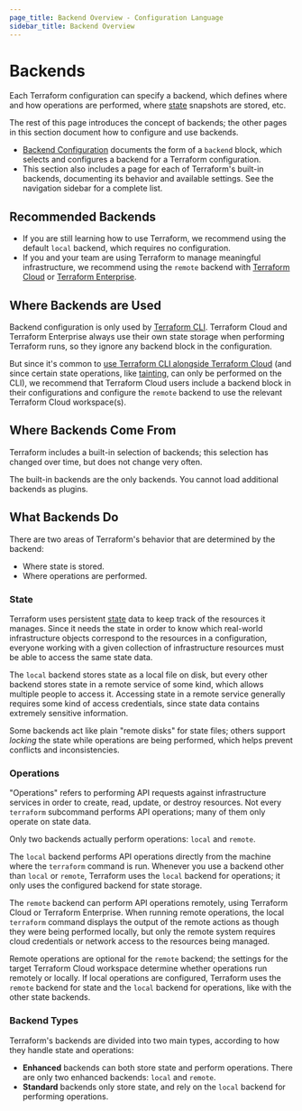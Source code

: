 ```yaml
---
page_title: Backend Overview - Configuration Language
sidebar_title: Backend Overview
---
```


# Backends

Each Terraform configuration can specify a backend, which defines where
and how operations are performed, where [state](/language/state)
snapshots are stored, etc.

The rest of this page introduces the concept of backends; the other pages in
this section document how to configure and use backends.

- [Backend Configuration](/language/settings/backends/configuration) documents the form
  of a `backend` block, which selects and configures a backend for a
  Terraform configuration.
- This section also includes a page for each of Terraform's built-in backends,
  documenting its behavior and available settings. See the navigation sidebar
  for a complete list.

## Recommended Backends

- If you are still learning how to use Terraform, we recommend using the default
  `local` backend, which requires no configuration.
- If you and your team are using Terraform to manage meaningful infrastructure,
  we recommend using the `remote` backend with [Terraform Cloud](/cloud-docs)
  or [Terraform Enterprise](/enterprise).

## Where Backends are Used

Backend configuration is only used by [Terraform CLI](/cli).
Terraform Cloud and Terraform Enterprise always use their own state storage when
performing Terraform runs, so they ignore any backend block in the
configuration.

But since it's common to
[use Terraform CLI alongside Terraform Cloud](/cloud-docs/run/cli)
(and since certain state operations, like [tainting](/cli/commands/taint),
can only be performed on the CLI), we recommend that Terraform Cloud users
include a backend block in their configurations and configure the `remote`
backend to use the relevant Terraform Cloud workspace(s).

## Where Backends Come From

Terraform includes a built-in selection of backends; this selection has changed
over time, but does not change very often.

The built-in backends are the only backends. You cannot load additional backends
as plugins.

## What Backends Do

There are two areas of Terraform's behavior that are determined by the backend:

- Where state is stored.
- Where operations are performed.

### State

Terraform uses persistent [state](/language/state) data to keep track of
the resources it manages. Since it needs the state in order to know which
real-world infrastructure objects correspond to the resources in a
configuration, everyone working with a given collection of infrastructure
resources must be able to access the same state data.

The `local` backend stores state as a local file on disk, but every other
backend stores state in a remote service of some kind, which allows multiple
people to access it. Accessing state in a remote service generally requires some
kind of access credentials, since state data contains extremely sensitive
information.

Some backends act like plain "remote disks" for state files; others support
_locking_ the state while operations are being performed, which helps prevent
conflicts and inconsistencies.

### Operations

"Operations" refers to performing API requests against infrastructure services
in order to create, read, update, or destroy resources. Not every `terraform`
subcommand performs API operations; many of them only operate on state data.

Only two backends actually perform operations: `local` and `remote`.

The `local` backend performs API operations directly from the machine where the
`terraform` command is run. Whenever you use a backend other than `local` or
`remote`, Terraform uses the `local` backend for operations; it only uses the
configured backend for state storage.

The `remote` backend can perform API operations remotely, using Terraform Cloud
or Terraform Enterprise. When running remote operations, the local `terraform`
command displays the output of the remote actions as though they were being
performed locally, but only the remote system requires cloud credentials or
network access to the resources being managed.

Remote operations are optional for the `remote` backend; the settings for the
target Terraform Cloud workspace determine whether operations run remotely or
locally. If local operations are configured, Terraform uses the `remote` backend
for state and the `local` backend for operations, like with the other state
backends.

### Backend Types

Terraform's backends are divided into two main types, according to how they
handle state and operations:

- **Enhanced** backends can both store state and perform operations. There are
  only two enhanced backends: `local` and `remote`.
- **Standard** backends only store state, and rely on the `local` backend for
  performing operations.
